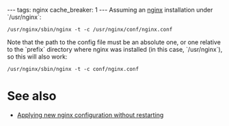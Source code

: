 ---
tags: nginx
cache_breaker: 1
---
Assuming an [[nginx]] installation under `/usr/nginx`:

 /usr/nginx/sbin/nginx -t -c /usr/nginx/conf/nginx.conf

Note that the path to the config file must be an absolute one, or one relative to the `prefix` directory where nginx was installed (in this case, `/usr/nginx`), so this will also work:

 /usr/nginx/sbin/nginx -t -c conf/nginx.conf

= See also =

* [[Applying new nginx configuration without restarting]]
